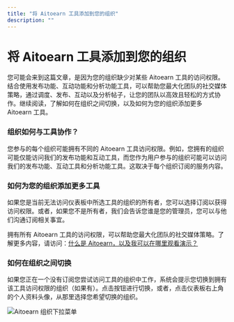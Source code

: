 ```yaml
---
title: "将 Aitoearn 工具添加到您的组织"
description: ""
---
```

# 将 Aitoearn 工具添加到您的组织

您可能会来到这篇文章，是因为您的组织缺少对某些 Aitoearn 工具的访问权限。结合使用发布功能、互动功能和分析功能工具，可以帮助您最大化团队的社交媒体策略，通过调度、发布、互动以及分析帖子，让您的团队以高效且轻松的方式协作。继续阅读，了解如何在组织之间切换，以及如何为您的组织添加更多 Aitoearn 工具。

### 组织如何与工具协作？

您参与的每个组织可能拥有不同的 Aitoearn 工具访问权限。例如，您拥有的组织可能仅能访问我们的发布功能和互动工具，而您作为用户参与的组织可能可以访问我们的发布功能、互动工具和分析功能工具。这取决于每个组织订阅的服务内容。

### 如何为您的组织添加更多工具

如果您是当前无法访问仪表板中所选工具的组织的所有者，您可以选择订阅以获得访问权限。或者，如果您不是所有者，我们会告诉您谁是您的管理员，您可以与他们沟通订阅相关事宜。

拥有所有 Aitoearn 工具的访问权限，可以帮助您最大化团队的社交媒体策略。了解更多内容，请访问：[什么是 Aitoearn，以及我可以在哪里观看演示？](https://aitoearn.helpscoutdocs.com/article/598-what-is-aitoearn-and-where-can-i-watch-a-demo)

### 如何在组织之间切换

如果您正在一个没有订阅您尝试访问工具的组织中工作，系统会提示您切换到拥有该工具访问权限的组织（如果有）。点击按钮进行切换，或者，点击仪表板右上角的个人资料头像，从那里选择您希望切换的组织。

![Aitoearn 组织下拉菜单](//d33v4339jhl8k0.cloudfront.net/docs/assets/64cb6cf86d4a3e191f237e66/images/65149a1ef8eafb48f4e81399/img-1721984-1695848989-1138163629.png)

